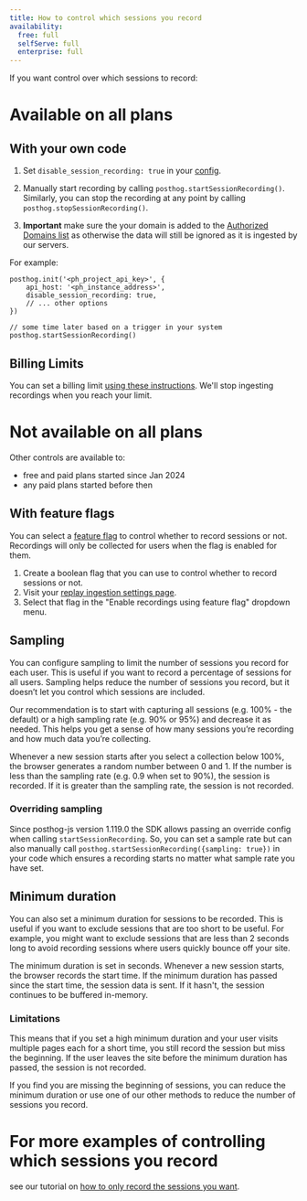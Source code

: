 ```yaml
---
title: How to control which sessions you record
availability:
  free: full
  selfServe: full
  enterprise: full
---
```



If you want control over which sessions to record:

# Available on all plans

## With your own code

1. Set `disable_session_recording: true` in your [config](/docs/integrate/client/js/#config).

2. Manually start recording by calling `posthog.startSessionRecording()`. Similarly, you can stop the recording at any point by calling `posthog.stopSessionRecording()`.

3. **Important** make sure the your domain is added to the [Authorized Domains list](https://app.posthog.com/settings/project-replay#replay-authorized-domains) as otherwise the data will still be ignored as it is ingested by our servers.

For example:

```js-web
posthog.init('<ph_project_api_key>', {
    api_host: '<ph_instance_address>',
    disable_session_recording: true,
    // ... other options
})

// some time later based on a trigger in your system
posthog.startSessionRecording()
```

## Billing Limits

You can set a billing limit [using these instructions](https://posthog.com/docs/billing/limits-alerts). We'll stop ingesting recordings when you reach your limit. 

# Not available on all plans

Other controls are available to:

* free and paid plans started since Jan 2024
* any paid plans started before then

## With feature flags

You can select a [feature flag](/docs/feature-flags) to control whether to record sessions or not. Recordings will only be collected for users when the flag is enabled for them.

1. Create a boolean flag that you can use to control whether to record sessions or not.
2. Visit your [replay ingestion settings page](https://us.posthog.com/settings/project-replay#replay-ingestion).
3. Select that flag in the "Enable recordings using feature flag" dropdown menu.

<ProductScreenshot
    imageLight={ImgFeatureFlagControlLight} 
    imageDark={ImgFeatureFlagControlDark}
    alt="Selecting a feature flag to control session recordings" 
    classes="rounded"
/>

## Sampling

You can configure sampling to limit the number of sessions you record for each user. This is useful if you want to record a percentage of sessions for all users. Sampling helps reduce the number of sessions you record, but it doesn’t let you control which sessions are included.

Our recommendation is to start with capturing all sessions (e.g. 100% - the default) or a high sampling rate (e.g. 90% or 95%) and decrease it as needed. This helps you get a sense of how many sessions you’re recording and how much data you’re collecting.

<ProductScreenshot
    imageLight={ImgSampleConfigLight} 
    imageDark={ImgSampleConfigDark}
    alt="Sampling config shown set to 100% i.e. no sampling" 
    classes="rounded"
/>

Whenever a new session starts after you select a collection below 100%, the browser generates a random number between 0 and 1. If the number is less than the sampling rate (e.g. 0.9 when set to 90%), the session is recorded. If it is greater than the sampling rate, the session is not recorded.

### Overriding sampling

Since posthog-js version 1.119.0 the SDK allows passing an override config when calling `startSessionRecording`. So, you can set a sample rate but can also manually call `posthog.startSessionRecording({sampling: true})` in your code which ensures a recording starts no matter what sample rate you have set. 

## Minimum duration

You can also set a minimum duration for sessions to be recorded. This is useful if you want to exclude sessions that are too short to be useful. For example, you might want to exclude sessions that are less than 2 seconds long to avoid recording sessions where users quickly bounce off your site.

<ProductScreenshot
    imageLight={ImgMinDurationLight} 
    imageDark={ImgMinDurationDark}
    alt="Minimum duration config shown set to 2 seconds" 
    classes="rounded"
/>

The minimum duration is set in seconds. Whenever a new session starts, the browser records the start time. If the minimum duration has passed since the start time, the session data is sent. If it hasn't, the session continues to be buffered in-memory. 

### Limitations

This means that if you set a high minimum duration and your user visits multiple pages each for a short time, you still record the session but miss the beginning. If the user leaves the site before the minimum duration has passed, the session is not recorded.

If you find you are missing the beginning of sessions, you can reduce the minimum duration or use one of our other methods to reduce the number of sessions you record.

# For more examples of controlling which sessions you record 

see our tutorial on [how to only record the sessions you want](/tutorials/limit-session-recordings).

